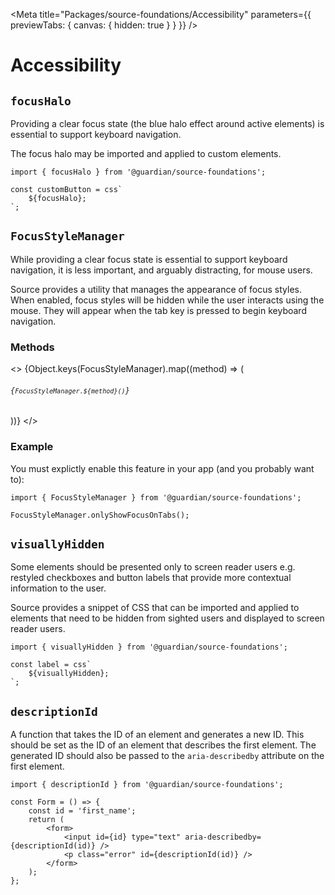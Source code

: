 
<Meta
	title="Packages/source-foundations/Accessibility"
	parameters={{ previewTabs: { canvas: { hidden: true } } }}
/>

# Accessibility

## `focusHalo`

Providing a clear focus state (the blue halo effect around active elements) is essential to support keyboard navigation.

The focus halo may be imported and applied to custom elements.

```tsx
import { focusHalo } from '@guardian/source-foundations';

const customButton = css`
	${focusHalo};
`;
```

## `FocusStyleManager`

While providing a clear focus state is essential to support keyboard navigation, it is less important, and arguably distracting, for mouse users.

Source provides a utility that manages the appearance of focus styles. When enabled, focus styles will be hidden while the user interacts using the mouse. They will appear when the tab key is pressed to begin keyboard navigation.

### Methods

<>
	{Object.keys(FocusStyleManager).map((method) => (
		<h6>
			<code>{`FocusStyleManager.${method}()`}</code>
		</h6>
	))}
</>

### Example

You must explictly enable this feature in your app (and you probably want to):

```tsx
import { FocusStyleManager } from '@guardian/source-foundations';

FocusStyleManager.onlyShowFocusOnTabs();
```

## `visuallyHidden`

Some elements should be presented only to screen reader users e.g. restyled checkboxes and button labels that provide more contextual information to the user.

Source provides a snippet of CSS that can be imported and applied to elements that need to be hidden from sighted users and displayed to screen reader users.

```tsx
import { visuallyHidden } from '@guardian/source-foundations';

const label = css`
	${visuallyHidden};
`;
```

## `descriptionId`

A function that takes the ID of an element and generates a new ID. This should be set as the ID of an element that describes the first element. The generated ID should also be passed to the `aria-describedby` attribute on the first element.

```tsx
import { descriptionId } from '@guardian/source-foundations';

const Form = () => {
	const id = 'first_name';
	return (
		<form>
			<input id={id} type="text" aria-describedby={descriptionId(id)} />
			<p class="error" id={descriptionId(id)} />
		</form>
	);
};
```
